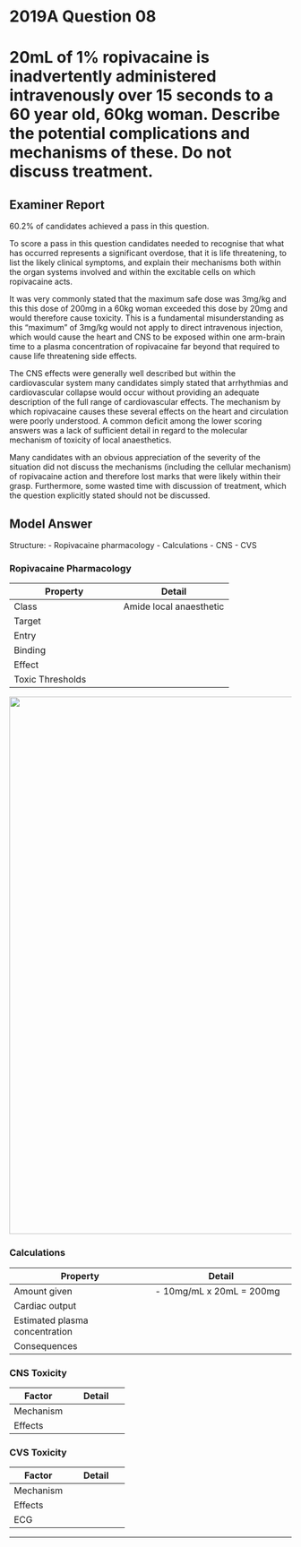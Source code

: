 # 2019A Question 08 

# 20mL of 1% ropivacaine is inadvertently administered intravenously over 15 seconds to a 60 year old, 60kg woman. Describe the potential complications and mechanisms of these. Do not discuss treatment.


## Examiner Report

60.2% of candidates achieved a pass in this question.

To score a pass in this question candidates needed to recognise that what has occurred represents a significant overdose, that it is life threatening, to list the likely clinical symptoms, and explain their mechanisms both within the organ systems involved and within the excitable cells on which ropivacaine acts.


It was very commonly stated that the maximum safe dose was 3mg/kg and this this dose of 200mg in a 60kg woman exceeded this dose by 20mg and would therefore cause toxicity. This is a fundamental misunderstanding as this “maximum” of 3mg/kg would not apply to direct intravenous injection, which would cause the heart and CNS to be exposed within one arm-brain time to a plasma concentration of ropivacaine far beyond that required to cause life threatening side effects.


The CNS effects were generally well described but within the cardiovascular system many candidates simply stated that arrhythmias and cardiovascular collapse would occur without providing an adequate description of the full range of cardiovascular effects. The mechanism by which ropivacaine causes these several effects on the heart and circulation were poorly understood. A common deficit among the lower scoring answers was a lack of sufficient detail in regard to the molecular mechanism of toxicity of local anaesthetics.


Many candidates with an obvious appreciation of the severity of the situation did not discuss the mechanisms (including the cellular mechanism) of ropivacaine action and therefore lost marks that were likely within their grasp. Furthermore, some wasted time with discussion of treatment, which the question explicitly stated should not be discussed.

## Model Answer

Structure:
- Ropivacaine pharmacology
- Calculations
- CNS
- CVS

### Ropivacaine Pharmacology


|Property|Detail|
| -- | -- |
|Class|Amide local anaesthetic|
|Target|<p>- Voltage-dependent Na^+^ channel (VDNaC)</p><p>- (Less active at VDKC, VDCaC)</p>|
|Entry|<p>- From ICF: Unionised form diffuses into axoplasm, ionised form enters active receptor</p><p>- From ECF: Ionised form enters active receptor (less common)</p>|
|Binding|<p>- Rate ∝ time spent in active state ∝ Rate of cycling ∝ Nerve activity</p><p>- Affinity ∝ Inactive > Resting > Activated</p>|
|Effect|<p>- ↓ Rate of cycling → No action potential propagation</p><p>- Initial: Incomplete blockade, tonic</p><p>- Repeated stimulation: Complete blockade, phasic</p><p>- No change to resting potential</p>|
|Toxic Thresholds|<p>- Subcut dose: 3mg.kg^-1^</p><p>- Plasma concentration: 4μg/mL</p><p>- CC:CNS ratio 5:1 (c.f. lignocaine 7:1); hence ‘warning shot’ is late</p>|

<img src="/resources/ap-with-la.svg"  style="width: 60pc;">

### Calculations


|Property|Detail|
| -- | -- |
|Amount given|- 10mg/mL x 20mL = 200mg|
|Cardiac output|<p>- 70mL.kg^-1^.min^-1^ x 60kg = 4200mL</p><p>- In 15 seconds: 1050mL</p>|
|Estimated plasma concentration|<p>- 200mg/4200mL ≈ 50μg/mL</p><p>- Way above toxic threshold of 4μg/mL</p>|
|Consequences|<p>- Coma and cardiac arrest almost certain</p><p>- Rx intralipid</p><p>- Likely prolonged CPR +/- CPB; long duration of action, t~1/2~β 120 mins</p>|

### CNS Toxicity


|Factor|Detail|
| -- | -- |
|Mechanism|<p>- Inhibition of neuronal VDNaC</p><p>- Highly lipid soluble (300x procaine), easy passage across BBB</p>|
|Effects|<p>- Initial excitatory effects</p><p>&emsp;- Inhibition of inhibitory interneurons</p><p>&emsp;- Peri-oral tingling, tinnitus, vertigo, slurred speech, inattention, twitching, seizures</p><p>- Then inhibitory effects</p><p>&emsp;- Inhibition of excitatory interneurons and others</p><p>&emsp;- Coma, apnoea</p>|

### CVS Toxicity


|Factor|Detail|
| -- | -- |
|Mechanism|<p>- Inhibition of cardiac VDNaC (very high affinity)</p><p>- Inhibition of VDKC and VDCC (lower affinity)</p><p>- ?↓ cAMP</p>|
|Effects|<p>- First phase: ↑ HR, ↑ MAP</p><p>- Second phase: Myocardial depression, ↓ MAP</p><p>- Terminal phase: Peripheral vasodilatation, ↓↓ MAP, arrhythmia, arrest</p>|
|ECG|<p>- “As if being pulled apart” ↑ QTC, ↑ QRS duration</p><p>- Arrhythmias: Sinus bradycardia, AV block, ventricular tachyarrhythmia, asystole</p>|


--- 


